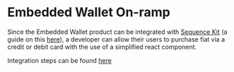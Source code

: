 # Embedded Wallet On-ramp

Since the Embedded Wallet product can be integrated with [Sequence Kit](/sdk/sequence-kit/overview) (a guide on this [here](/guides/custom-marketplace#7-optional-integrate-embedded-wallet-into-sequence-kit)), a developer can allow their users to purchase fiat via a credit or debit card with the use of a simplified react component.

Integration steps can be found [here](/sdk/sequence-kit/on-ramp)